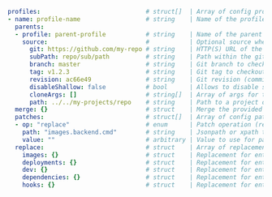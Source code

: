 ```yaml
profiles:                             # struct[]  | Array of config profiles
- name: profile-name                  # string    | Name of the profile
  parents: 
  - profile: parent-profile           # string    | Name of the parent of this profile (profile inheritance)
    source:                           #           | Optional source where to find the profile
      git: https://github.com/my-repo # string    | HTTP(S) URL of the git repository to retrieve the profile from
      subPath: repo/sub/path          # string    | Path within the git repo where devspace.yaml can be found
      branch: master                  # string    | Git branch to checkout
      tag: v1.2.3                     # string    | Git tag to checkout
      revision: ac66e49               # string    | Git revision (commit has) to checkout
      disableShallow: false           # bool      | Allows to disable shallow git clones using "--depth 1"
      cloneArgs: []                   # string[]  | Array of args for the "git clone" command for retrieving git based dependencies
      path: ../../my-projects/repo    # string    | Path to a project on your local computer or an URL to a devspace.yaml
  merge: {}                           # struct    | Merge the provided object into the config
  patches:                            # struct[]  | Array of config patches
  - op: "replace"                     # enum      | Patch operation (replace, add, remove)
    path: "images.backend.cmd"        # string    | Jsonpath or xpath to config option that should be patched
    value: ""                         # arbitrary | Value to use for patch operation
  replace:                            # struct    | Array of replacements for entire config sections
    images: {}                        # struct    | Replacement for entire `images` section
    deployments: {}                   # struct    | Replacement for entire `deployments` section
    dev: {}                           # struct    | Replacement for entire `dev` section
    dependencies: {}                  # struct    | Replacement for entire `dependencies` section
    hooks: {}                         # struct    | Replacement for entire `hooks` section
```
